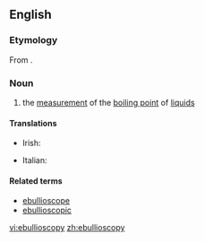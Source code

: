==English==

===Etymology===
From {{etyl|la|en}} {{term|ebullio|ēbulliō|lang=la}}{{suffix||scopy}}.

===Noun===
{{en-noun|-}}

# {{physics}} the [[measurement]] of the [[boiling point]] of [[liquid]]s

====Translations====
{{trans-top|measurement of the boiling point of liquids}}
* Irish: {{t-|ga|eibilleascópacht|f}}
{{trans-mid}}
* Italian: {{t-|it|ebullioscopia|f}}
{{trans-bottom}}

====Related terms====
* [[ebullioscope]]
* [[ebullioscopic]]

[[vi:ebullioscopy]]
[[zh:ebullioscopy]]
